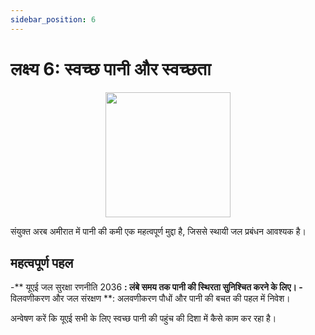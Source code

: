 ```yaml
---
sidebar_position: 6
---
```


# लक्ष्य 6: स्वच्छ पानी और स्वच्छता

<p align="center"><img src="https://www.un.org/sustainabledevelopment/wp-content/uploads/2019/08/E-Goal-06-1024x1024.png" width="200" height="200"/></p>

संयुक्त अरब अमीरात में पानी की कमी एक महत्वपूर्ण मुद्दा है, जिससे स्थायी जल प्रबंधन आवश्यक है।

## महत्वपूर्ण पहल

-** यूएई जल सुरक्षा रणनीति 2036 **: लंबे समय तक पानी की स्थिरता सुनिश्चित करने के लिए।
-** विलवणीकरण और जल संरक्षण **: अलवणीकरण पौधों और पानी की बचत की पहल में निवेश।

अन्वेषण करें कि यूएई सभी के लिए स्वच्छ पानी की पहुंच की दिशा में कैसे काम कर रहा है।